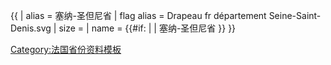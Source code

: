 {{ {{{1<noinclude>|country showdata</noinclude>}}}
| alias = 塞纳-圣但尼省
| flag alias = Drapeau fr département Seine-Saint-Denis.svg
| size = {{{size|}}}
| name = {{#if: {{{name|}}} | {{{name|}}} | 塞纳-圣但尼省 }}
}}<noinclude>
[[Category:法国省份资料模板]]
</noinclude>